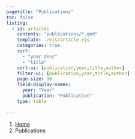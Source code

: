 ```yaml
---
pagetitle: "Publications"
toc: false
listing:
  - id: articles
    contents: "publications/*.qmd"
    template: ./ejs/article.ejs
    categories: true
    sort:
      - "year desc"
      - "title"
    sort-ui: [publication,year,title,author]
    filter-ui: [publication,year,title,author]
    page-size: 10
    field-display-names: 
      year: "Year"
      publication: "Publication"
    type: table
     
---
```


```{=html}
<nav aria-label="breadcrumb">
  <ol class="breadcrumb">
    <li class="breadcrumb-item"><a href="index.html">Home</a></li>
    <li class="breadcrumb-item active" aria-current="page">Publications</li>
  </ol>
</nav>
```

:::{#publications}
:::

